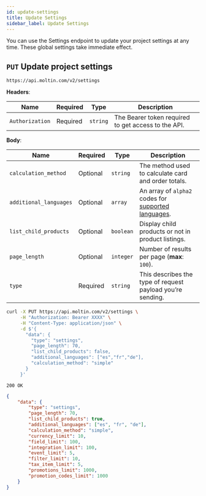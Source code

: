 ```yaml
---
id: update-settings
title: Update Settings
sidebar_label: Update Settings
---
```


You can use the Settings endpoint to update your project settings at any time. These global settings take immediate effect.

## `PUT` Update project settings

```http
https://api.moltin.com/v2/settings
```

<!--DOCUSAURUS_CODE_TABS-->

<!-- Request -->

**Headers**:

| Name | Required | Type | Description |
| --- | --- | --- | --- |
| `Authorization` | Required | `string` | The Bearer token required to get access to the API. |

**Body**:

| Name | Required | Type | Description |
| --- | --- | --- | --- |
| `calculation_method` | Optional | `string` | The method used to calculate card and order totals. |
| `additional_languages` | Optional | `array` | An array of `alpha2` codes for [supported languages](../translations/index.md#supported-languages). |
| `list_child_products` | Optional | `boolean` | Display child products or not in product listings. |
| `page_length` | Optional | `integer` | Number of results per page (**max**: `100`). |
| `type` | Required | `string` | This describes the type of request payload you’re sending. |

<!--END_DOCUSAURUS_CODE_TABS-->

<!--DOCUSAURUS_CODE_TABS-->

<!--cURL-->

```bash
curl -X PUT https://api.moltin.com/v2/settings \
     -H "Authorization: Bearer XXXX" \
     -H "Content-Type: application/json" \
     -d $'{
       "data": {
         "type": "settings",
         "page_length": 70,
         "list_child_products": false,
         "additional_languages": ["es","fr","de"],
         "calculation_method": "simple"
       }
     }'
```

<!--END_DOCUSAURUS_CODE_TABS-->

<!--DOCUSAURUS_CODE_TABS-->

<!-- Response -->

`200 OK`


```json
{
    "data": {
        "type": "settings",
        "page_length": 70,
        "list_child_products": true,
        "additional_languages": ["es", "fr", "de"],
        "calculation_method": "simple",
        "currency_limit": 10,
        "field_limit": 100,
        "integration_limit": 100,
        "event_limit": 5,
        "filter_limit": 10,
        "tax_item_limit": 5,
        "promotions_limit": 1000,
        "promotion_codes_limit": 1000
    }
}
```
<!--END_DOCUSAURUS_CODE_TABS-->
